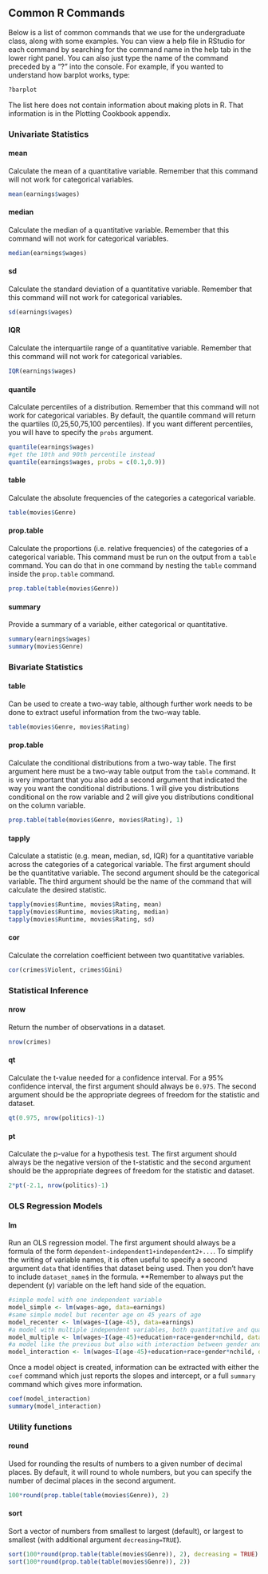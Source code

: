 ## Common R Commands

Below is a list of common commands that we use for the undergraduate class, along with some examples. You can view a help file in RStudio for each command by searching for the command name in the help tab in the lower right panel. You can also just type the name of the command preceded by a “?” into the console. For example, if you wanted to understand how barplot works, type:

```r
?barplot
```

The list here does not contain information about making plots in R. That information is in the Plotting Cookbook appendix. 

### Univariate Statistics

#### mean

Calculate the mean of a quantitative variable. Remember that this command will not work for categorical variables.

```r
mean(earnings$wages)
```

#### median 

Calculate the median of a quantitative variable. Remember that this command will not work for categorical variables.

```r
median(earnings$wages)
```

#### sd

Calculate the standard deviation of a quantitative variable. Remember that this command will not work for categorical variables.

```r
sd(earnings$wages)
```

#### IQR

Calculate the interquartile range of a quantitative variable. Remember that this command will not work for categorical variables. 

```r
IQR(earnings$wages)
```


#### quantile

Calculate percentiles of a distribution. Remember that this command will not work for categorical variables. By default, the quantile command will return the quartiles (0,25,50,75,100 percentiles). If you want different percentiles, you will have to specify the `probs` argument. 

```r
quantile(earnings$wages)
#get the 10th and 90th percentile instead
quantile(earnings$wages, probs = c(0.1,0.9))
```

#### table

Calculate the absolute frequencies of the categories a categorical variable. 

```r
table(movies$Genre)
```

#### prop.table

Calculate the proportions (i.e. relative frequencies) of the categories of a categorical variable. This command must be run on the output from a `table` command. You can do that in one command by nesting the `table` command inside the `prop.table` command. 

```r
prop.table(table(movies$Genre))
```

#### summary

Provide a summary of a variable, either categorical or quantitative.

```r
summary(earnings$wages)
summary(movies$Genre)
```


### Bivariate Statistics

#### table

Can be used to create a two-way table, although further work needs to be done to extract useful information from the two-way table. 

```r
table(movies$Genre, movies$Rating)
```

#### prop.table

Calculate the conditional distributions from a two-way table. The first argument here must be a two-way table output from the `table` command. It is very important that you also add a second argument that indicated the way you want the conditional distributions. 1 will give you distributions conditional on the row variable and 2 will give you distributions conditional on the column variable. 

```r
prop.table(table(movies$Genre, movies$Rating), 1)
```

#### tapply

Calculate a statistic (e.g. mean, median, sd, IQR) for a quantitative variable across the categories of a categorical variable. The first argument should be the quantitative variable. The second argument should be the categorical variable. The third argument should be the name of the command that will calculate the desired statistic.


```r
tapply(movies$Runtime, movies$Rating, mean)
tapply(movies$Runtime, movies$Rating, median)
tapply(movies$Runtime, movies$Rating, sd)
```


#### cor

Calculate the correlation coefficient between two quantitative variables. 

```r
cor(crimes$Violent, crimes$Gini)
```


### Statistical Inference

#### nrow

Return the number of observations in a dataset.

```r
nrow(crimes)
```

#### qt 

Calculate the t-value needed for a confidence interval. For a 95% confidence interval, the first argument should always be `0.975`. The second argument should be the appropriate degrees of freedom for the statistic and dataset.

```r
qt(0.975, nrow(politics)-1)
```

#### pt

Calculate the p-value for a hypothesis test. The first argument should always be the negative version of the t-statistic and the second argument should be the appropriate degrees of freedom for the statistic and dataset.

```r
2*pt(-2.1, nrow(politics)-1)
```


### OLS Regression Models

#### lm

Run an OLS regression model. The first argument should always be a formula of the form `dependent~independent1+independent2+...`. To simplify the writing of variable names, it is often useful to specify a second argument `data` that identifies that dataset being used. Then you don't have to include `dataset_name$` in the formula. **Remember to always put the dependent (y) variable on the left hand side of the equation. 

```r
#simple model with one independent variable
model_simple <- lm(wages~age, data=earnings)
#same simple model but recenter age on 45 years of age
model_recenter <- lm(wages~I(age-45), data=earnings)
#a model with multiple independent variables, both quantitative and qualitative
model_multiple <- lm(wages~I(age-45)+education+race+gender+nchild, data=earnings)
#a model like the previous but also with interaction between gender and nchild
model_interaction <- lm(wages~I(age-45)+education+race+gender*nchild, data=earnings)
```

Once a model object is created, information can be extracted with either the `coef` command which just reports the slopes and intercept, or a full `summary` command which gives more information.

```r
coef(model_interaction)
summary(model_interaction)
```

### Utility functions

#### round

Used for rounding the results of numbers to a given number of decimal places. By default, it will round to whole numbers, but you can specify the number of decimal places in the second argument.

```r
100*round(prop.table(table(movies$Genre)), 2)
```

#### sort

Sort a vector of numbers from smallest to largest (default), or largest to smallest (with additional argument `decreasing=TRUE`).

```r
sort(100*round(prop.table(table(movies$Genre)), 2), decreasing = TRUE)
sort(100*round(prop.table(table(movies$Genre)), 2))
```
